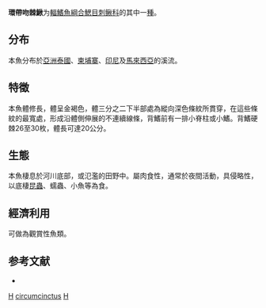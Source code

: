 {{Speciesbox
| taxon = Macrognathus circumcinctus
| status = NE
| status_system = IUCN3.1
| binomial_authority = [[Hora|Hora]], 1924
}}

'''環帶吻棘鰍'''为[[輻鰭魚綱|輻鰭魚綱]][[合鰓目|合鰓目]][[刺鳅科|刺鳅科]]的其中一[[種|種]]。

==分布==
本魚分布於[[亞洲|亞洲]][[泰國|泰國]]、[[柬埔寨|柬埔寨]]、[[印尼|印尼]]及[[馬來西亞|馬來西亞]]的溪流。

==特徵==
本魚體修長，體呈金褐色，體三分之二下半部處為縱向深色條紋所貫穿，在這些條紋的最寬處，形成沿體側伸展的不連續線條，背鰭前有一排小脊柱或小鰭。背鰭硬棘26至30枚，體長可達20公分。

==生態==
本魚棲息於河川底部，或氾濫的田野中。屬肉食性，通常於夜間活動，具侵略性，以底棲[[昆蟲|昆蟲]]、蠕蟲、小魚等為食。

==經濟利用==
可做為觀賞性魚類。

== 参考文献 ==
*{{FishBase_species|genus=Macrognathus|species=circumcinctus|year=2011|month=12}}

{{Taxonbar}}
[[Category:觀賞魚|H]]
[[Category:吻棘鰍屬|circumcinctus]]
[[Category:1924年描述的鱼类|H]]